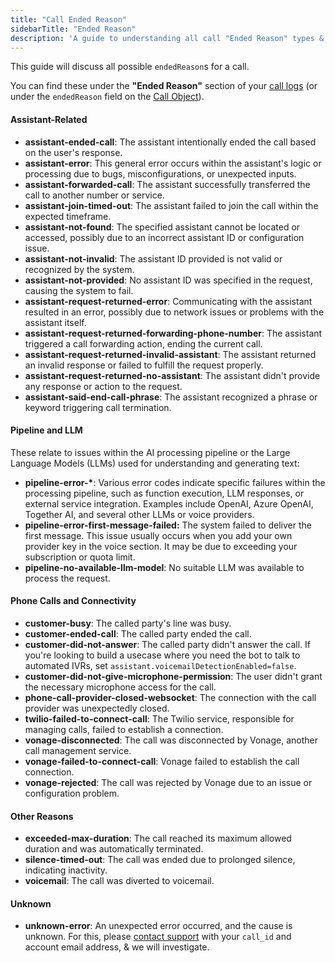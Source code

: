 ```yaml
---
title: "Call Ended Reason"
sidebarTitle: "Ended Reason"
description: 'A guide to understanding all call "Ended Reason" types & errors.'
---
```


This guide will discuss all possible `endedReason`s for a call.

You can find these under the **"Ended Reason"** section of your [call
logs](https://dashboard.vapi.ai/calls) (or under the `endedReason` field on the [Call
Object](/api-reference/calls/get-call)).

#### **Assistant-Related**

- **assistant-ended-call**: The assistant intentionally ended the call based on the user's response.
- **assistant-error**: This general error occurs within the assistant's logic or processing due to bugs, misconfigurations, or unexpected inputs.
- **assistant-forwarded-call**: The assistant successfully transferred the call to another number or service.
- **assistant-join-timed-out**: The assistant failed to join the call within the expected timeframe.
- **assistant-not-found**: The specified assistant cannot be located or accessed, possibly due to an incorrect assistant ID or configuration issue.
- **assistant-not-invalid**: The assistant ID provided is not valid or recognized by the system.
- **assistant-not-provided**: No assistant ID was specified in the request, causing the system to fail.
- **assistant-request-returned-error**: Communicating with the assistant resulted in an error, possibly due to network issues or problems with the assistant itself.
- **assistant-request-returned-forwarding-phone-number**: The assistant triggered a call forwarding action, ending the current call.
- **assistant-request-returned-invalid-assistant**: The assistant returned an invalid response or failed to fulfill the request properly.
- **assistant-request-returned-no-assistant**: The assistant didn't provide any response or action to the request.
- **assistant-said-end-call-phrase**: The assistant recognized a phrase or keyword triggering call termination.

#### **Pipeline and LLM**

These relate to issues within the AI processing pipeline or the Large Language Models (LLMs) used for understanding and generating text:

- **pipeline-error-\***: Various error codes indicate specific failures within the processing pipeline, such as function execution, LLM responses, or external service integration. Examples include OpenAI, Azure OpenAI, Together AI, and several other LLMs or voice providers.
- **pipeline-error-first-message-failed:** The system failed to deliver the first message. This issue usually occurs when you add your own provider key in the voice section. It may be due to exceeding your subscription or quota limit.
- **pipeline-no-available-llm-model**: No suitable LLM was available to process the request.

#### **Phone Calls and Connectivity**

- **customer-busy**: The called party's line was busy.
- **customer-ended-call**: The called party ended the call.
- **customer-did-not-answer**: The called party didn't answer the call. If you're looking to build a usecase where you need the bot to talk to automated IVRs, set `assistant.voicemailDetectionEnabled=false`.
- **customer-did-not-give-microphone-permission**: The user didn't grant the necessary microphone access for the call.
- **phone-call-provider-closed-websocket**: The connection with the call provider was unexpectedly closed.
- **twilio-failed-to-connect-call**: The Twilio service, responsible for managing calls, failed to establish a connection.
- **vonage-disconnected**: The call was disconnected by Vonage, another call management service.
- **vonage-failed-to-connect-call**: Vonage failed to establish the call connection.
- **vonage-rejected**: The call was rejected by Vonage due to an issue or configuration problem.

#### **Other Reasons**

- **exceeded-max-duration**: The call reached its maximum allowed duration and was automatically terminated.
- **silence-timed-out**: The call was ended due to prolonged silence, indicating inactivity.
- **voicemail**: The call was diverted to voicemail.

#### **Unknown**

- **unknown-error**: An unexpected error occurred, and the cause is unknown. For this, please [contact support](/support) with your `call_id` and account email address, & we will investigate.
